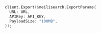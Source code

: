 <CodeGroup>

```go Go
client.Export(&meilisearch.ExportParams{
  URL: URL,
  APIKey: API_KEY,
  PayloadSize: "100MB",
});
```
</CodeGroup>
